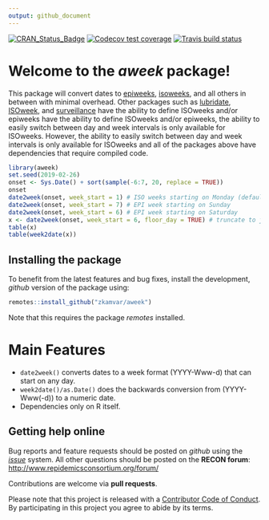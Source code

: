 ```yaml
---
output: github_document
---
```


<!-- badges: start -->

[![CRAN_Status_Badge](http://www.r-pkg.org/badges/version/aweek)](https://cran.r-project.org/package=aweek) 
[![Codecov test coverage](https://codecov.io/gh/zkamvar/aweek/branch/master/graph/badge.svg)](https://codecov.io/gh/zkamvar/aweek?branch=master) 
[![Travis build status](https://travis-ci.org/zkamvar/aweek.svg?branch=master)](https://travis-ci.org/zkamvar/aweek)

<!-- badges: end -->

# Welcome to the *aweek* package!

This package will convert dates to
[epiweeks](http://www.cmmcp.org/epiweek.htm),
[isoweeks](http://en.wikipedia.org/wiki/ISO_week_date), and all others in
between with minimal overhead. Other packages such as
[lubridate](https://github.com/tidyverse/lubridate),
[ISOweek](https://cran.r-project.org/package=ISOweek), and
[surveillance](http://surveillance.r-forge.r-project.org/) have the ability to
define ISOweeks and/or epiweeks have the ability to define ISOweeks and/or
epiweeks, the ability to easily switch between day and week intervals is only
available for ISOweeks. However, the ability to easily switch between day and
week intervals is only available for ISOweeks and all of the packages above
have dependencies that require compiled code.


```r

library(aweek)
set.seed(2019-02-26)
onset <- Sys.Date() + sort(sample(-6:7, 20, replace = TRUE))
onset
date2week(onset, week_start = 1) # ISO weeks starting on Monday (default)
date2week(onset, week_start = 7) # EPI week starting on Sunday
date2week(onset, week_start = 6) # EPI week starting on Saturday
x <- date2week(onset, week_start = 6, floor_day = TRUE) # truncate to just the weeks
table(x)
table(week2date(x))
```

## Installing the package

To benefit from the latest features and bug fixes, install the development, *github* version of the package using:

```r
remotes::install_github("zkamvar/aweek")
```

Note that this requires the package *remotes* installed.


# Main Features

 - `date2week()` converts dates to a week format (YYYY-Www-d) that can start on 
   any day. 
 - `week2date()/as.Date()` does the backwards conversion from (YYYY-Www(-d)) to
   a numeric date. 
 - Dependencies only on R itself.

## Getting help online

Bug reports and feature requests should be posted on *github* using the [*issue*](http://github.com/reconhub/aweek/issues) system. All other questions should be posted on the **RECON forum**: <br>
[http://www.repidemicsconsortium.org/forum/](http://www.repidemicsconsortium.org/forum/)

Contributions are welcome via **pull requests**.

Please note that this project is released with a [Contributor Code of Conduct](CONDUCT.md). By participating in this project you agree to abide by its terms.

